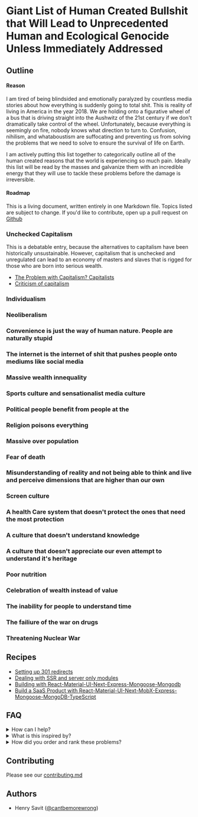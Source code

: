 # Giant List of Human Created Bullshit that Will Lead to Unprecedented Human and Ecological Genocide Unless Immediately Addressed

## Outline

#### Reason 

I am tired of being blindsided and emotionally paralyzed by countless media stories about how everything is suddenly going to total shit. This is reality of living in America in the year 2018. We are holding onto a figurative wheel of a bus that is driving straight into the Aushwitz of the 21st century if we don't dramatically take control of the wheel. Unfortunately, because everything is seemingly on fire, nobody knows what direction to turn to. Confusion, nihilism, and whataboustism are suffocating and preventing us from solving the problems that we need to solve to ensure the survival of life on Earth.

I am actively putting this list together to categorically outline all of the human created reasons that the world is experiencing so much pain. Ideally this list will be read by the masses and galvanize them with an incredible energy that they will use to tackle these problems before the damage is irreversible.

#### Roadmap

This is a living document, written entirely in one Markdown file. Topics listed are subject to change. If you'd like to contribute, open up a pull request on [Github](https://github.com/hsavit1/blog/blob/master/components/docs/docs/docs.mdx)

### Unchecked Capitalism

This is a debatable entry, because the alternatives to capitalism have been historically unsustainable. However, capitalism that is unchecked and unregulated can lead to an economy of masters and slaves that is rigged for those who are born into serious wealth.

- [The Problem with Capitalism? Capitalists](https://hbr.org/2010/09/the-problem-with-capitalism-ca)
- [Criticism of capitalism](https://en.wikipedia.org/wiki/Criticism_of_capitalism)

### Individualism
### Neoliberalism
### Convenience is just the way of human nature. People are naturally stupid
### The internet is the internet of shit that pushes people onto mediums like social media
### Massive wealth innequality
### Sports culture and sensationalist media culture
### Political people benefit from people at the
### Religion poisons everything
### Massive over population
### Fear of death
### Misunderstanding of reality and not being able to think and live and perceive dimensions that are higher than our own
### Screen culture
### A health Care system that doesn't protect the ones that need the most protection
### A culture that doesn't understand knowledge
### A culture that doesn't appreciate our even attempt to understand it's heritage
### Poor nutrition
### Celebration of wealth instead of value
### The inability for people to understand time
### The failiure of the war on drugs
### Threatening Nuclear War

## Recipes

- [Setting up 301 redirects](https://www.raygesualdo.com/posts/301-redirects-with-nextjs/)
- [Dealing with SSR and server only modules](https://arunoda.me/blog/ssr-and-server-only-modules)
- [Building with React-Material-UI-Next-Express-Mongoose-Mongodb](https://github.com/builderbook/builderbook)
- [Build a SaaS Product with React-Material-UI-Next-MobX-Express-Mongoose-MongoDB-TypeScript](https://github.com/async-labs/saas)

## FAQ

<details>
  <summary>How can I help?</summary>
  Tell your friends. Open up a pull request
</details>

<details>
  <summary>What is this inspired by?</summary>
  The Zeit team has done an excellent job in contributing to the open source community. I would have struggled to create this without their help
</details>

<details>
  <summary>How did you order and rank these problems?</summary>
  There is no specific order or ranking. I believe that all of these problems need to be addressed if we are going to make progress. That is why they are all on the same list.
</details>

## Contributing

Please see our [contributing.md](./contributing.md)

## Authors

- Henry Savit ([@cantbemorewrong](https://twitter.com/cantbemorewrong))
